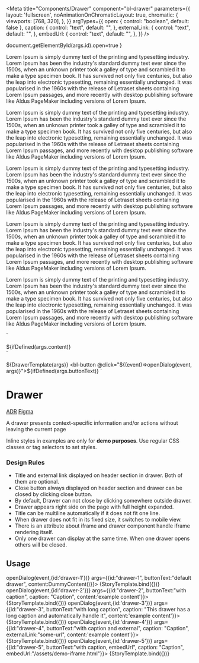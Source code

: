 
<Meta
  title="Components/Drawer"
  component="bl-drawer"
  parameters={{
    layout: 'fullscreen',
    noAnimationOnChromaticLayout: true,
    chromatic: {
      viewports: [768, 320],
    },
  }}
  argTypes={{
    open: {
      control: "boolean",
      default: false
    },
    caption: {
      control: "text",
      default: "",
    },
    externalLink: {
      control: "text",
      default: "",
    },
    embedUrl: {
      control: "text",
      default: "",
    },
  }}
/>

  document.getElementById(args.id).open=true
}

  <p>
    Lorem Ipsum is simply dummy text of the printing and typesetting industry. Lorem Ipsum has been the industry's standard dummy text ever since the 1500s, when an unknown printer took a galley of type and scrambled it to make a type specimen book. It has survived not only five centuries, but also the leap into electronic typesetting, remaining essentially unchanged. It was popularised in the 1960s with the release of Letraset sheets containing Lorem Ipsum passages, and more recently with desktop publishing software like Aldus PageMaker including versions of Lorem Ipsum.
  </p>
  <p>
    Lorem Ipsum is simply dummy text of the printing and typesetting industry. Lorem Ipsum has been the industry's standard dummy text ever since the 1500s, when an unknown printer took a galley of type and scrambled it to make a type specimen book. It has survived not only five centuries, but also the leap into electronic typesetting, remaining essentially unchanged. It was popularised in the 1960s with the release of Letraset sheets containing Lorem Ipsum passages, and more recently with desktop publishing software like Aldus PageMaker including versions of Lorem Ipsum.
  </p>
  <p>
    Lorem Ipsum is simply dummy text of the printing and typesetting industry. Lorem Ipsum has been the industry's standard dummy text ever since the 1500s, when an unknown printer took a galley of type and scrambled it to make a type specimen book. It has survived not only five centuries, but also the leap into electronic typesetting, remaining essentially unchanged. It was popularised in the 1960s with the release of Letraset sheets containing Lorem Ipsum passages, and more recently with desktop publishing software like Aldus PageMaker including versions of Lorem Ipsum.
  </p>
  <p>
    Lorem Ipsum is simply dummy text of the printing and typesetting industry. Lorem Ipsum has been the industry's standard dummy text ever since the 1500s, when an unknown printer took a galley of type and scrambled it to make a type specimen book. It has survived not only five centuries, but also the leap into electronic typesetting, remaining essentially unchanged. It was popularised in the 1960s with the release of Letraset sheets containing Lorem Ipsum passages, and more recently with desktop publishing software like Aldus PageMaker including versions of Lorem Ipsum.
  </p>
  <p>
    Lorem Ipsum is simply dummy text of the printing and typesetting industry. Lorem Ipsum has been the industry's standard dummy text ever since the 1500s, when an unknown printer took a galley of type and scrambled it to make a type specimen book. It has survived not only five centuries, but also the leap into electronic typesetting, remaining essentially unchanged. It was popularised in the 1960s with the release of Letraset sheets containing Lorem Ipsum passages, and more recently with desktop publishing software like Aldus PageMaker including versions of Lorem Ipsum.
  </p>
`

  <bl-drawer id=${ifDefined(args.id)}
             caption=${ifDefined(args.caption)}
             embed-url=${ifDefined(args.embedUrl)}
             external-link=${ifDefined(args.externalLink)}>
    <div style="font: var(--bl-font-body-text-2)">
      ${ifDefined(args.content)}
    </div>
  </bl-drawer>
`

  ${DrawerTemplate(args)}
  <bl-button @click="${(event)=>openDialog(event, args)}">${ifDefined(args.buttonText)}</bl-button>
`

# Drawer

<bl-badge icon="document">[ADR](https://github.com/Trendyol/baklava/issues/192)</bl-badge>
<bl-badge icon="puzzle">[Figma](https://www.figma.com/file/RrcLH0mWpIUy4vwuTlDeKN/Baklava-Design-Guide?node-id=2963%3A14146)</bl-badge>

A drawer presents context-specific information and/or actions without leaving the current page

<bl-alert variant="warning" icon>Inline styles in examples are only for **demo purposes**. Use regular CSS classes or tag selectors to set styles.</bl-alert>

### Design Rules

* Title and external link displayed on header section in drawer. Both of them are optional.
* Close button always displayed on header section and drawer can be closed by clicking close button.
* By default, Drawer can not close by clicking somewhere outside drawer.
* Drawer appears right side on the page with full height expanded.
* Title can be multiline automatically if it does not fit one line.
* When drawer does not fit in its fixed size, it switches to mobile view.
* There is an attribute about iframe and drawer component handle iframe rendering itself.
* Only one drawer can display at the same time. When one drawer opens others will be closed.

## Usage

<Canvas>
  <Story name="Default Values"
         play={(event) => openDialog(event,{id:'drawer-1'})}
         args={{id:"drawer-1", buttonText:"default drawer", content:DummyContent()}}>
    {StoryTemplate.bind({})}
  </Story>
  <Story name="With caption"
         play={(event)=> openDialog(event,{id:'drawer-2'})}
         args={{id:"drawer-2", buttonText:"with caption", caption: "Caption", content:'example content'}}>
    {StoryTemplate.bind({})}
  </Story>
  <Story name="With long caption"
         play={(event) => openDialog(event,{id:'drawer-3'})}
         args={{id:"drawer-3", buttonText:"with long caption", caption: "This drawer has a long caption and automatically handle it", content:'example content'}}>
    {StoryTemplate.bind({})}
  </Story>
  <Story name="With caption and externalLink"
         play={(event) => openDialog(event,{id:'drawer-4'})}
         args={{id:"drawer-4", buttonText:"with caption and external", caption: "Caption", externalLink:"some-url", content:'example content'}}>
    {StoryTemplate.bind({})}
  </Story>
  <Story name="With caption and embedUrl"
         play={(event) => openDialog(event,{id:'drawer-5'})}
         args={{id:"drawer-5", buttonText:"with caption, embedUrl", caption: "Caption", embedUrl:"/assets/demo-iframe.html"}}>
    {StoryTemplate.bind({})}
  </Story>
</Canvas>

<ArgsTable of="bl-drawer" />
